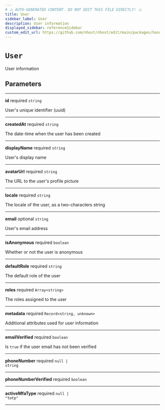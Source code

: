```yaml
---
# ⚠️ AUTO-GENERATED CONTENT. DO NOT EDIT THIS FILE DIRECTLY! ⚠️
title: User
sidebar_label: User
description: User information
displayed_sidebar: referenceSidebar
custom_edit_url: https://github.com/nhost/nhost/edit/main/packages/hasura-auth-js/src/types/hasura-auth/common.ts#L9
---
```


# `User`

User information

## Parameters

---

**<span className="parameter-name">id</span>** <span className="optional-status">required</span> <code>string</code>

User's unique identifier (uuid)

---

**<span className="parameter-name">createdAt</span>** <span className="optional-status">required</span> <code>string</code>

The date-time when the user has been created

---

**<span className="parameter-name">displayName</span>** <span className="optional-status">required</span> <code>string</code>

User's display name

---

**<span className="parameter-name">avatarUrl</span>** <span className="optional-status">required</span> <code>string</code>

The URL to the user's profile picture

---

**<span className="parameter-name">locale</span>** <span className="optional-status">required</span> <code>string</code>

The locale of the user, as a two-characters string

---

**<span className="parameter-name">email</span>** <span className="optional-status">optional</span> <code>string</code>

User's email address

---

**<span className="parameter-name">isAnonymous</span>** <span className="optional-status">required</span> <code>boolean</code>

Whether or not the user is anonymous

---

**<span className="parameter-name">defaultRole</span>** <span className="optional-status">required</span> <code>string</code>

The default role of the user

---

**<span className="parameter-name">roles</span>** <span className="optional-status">required</span> <code>Array&lt;string&gt;</code>

The roles assigned to the user

---

**<span className="parameter-name">metadata</span>** <span className="optional-status">required</span> <code>Record&lt;string, unknown&gt;</code>

Additional attributes used for user information

---

**<span className="parameter-name">emailVerified</span>** <span className="optional-status">required</span> <code>boolean</code>

Is `true` if the user email has not been verified

---

**<span className="parameter-name">phoneNumber</span>** <span className="optional-status">required</span> <code>null &#124; string</code>

---

**<span className="parameter-name">phoneNumberVerified</span>** <span className="optional-status">required</span> <code>boolean</code>

---

**<span className="parameter-name">activeMfaType</span>** <span className="optional-status">required</span> <code>null &#124; "totp"</code>

---
